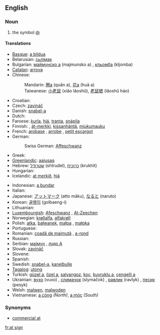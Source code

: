 ==English==

===Noun===
{{en-noun|sg=[[at]] [[sign]]}}

# the symbol [[@]]

====Translations====
{{trans-top|the symbol @}}
* [[Basque]]: [[a bildua]]
* Belarusian: [[сьлімак]] {{m}}
* Bulgarian: [[маймунско а]] (majmunsko a) {{n}}, [[кльомба]] (kljomba) {{f}}
* [[Catalan]]: [[arrova]] {{f}}
* Chinese:
*: Mandarin: [[圈a]] (quān a), [[花a]] (huā a)
*: Taiwanese: [[小老鼠]] (xiǎo lǎoshǔ), [[老鼠號]] (lǎoshǔ háo)
* Croatian: {{t-|hr|manki}}
* Czech: [[zavináč]] {{m}}
* Danish: [[snabel-a]]
* Dutch: {{t+|nl|apenstaartje|n}}
* Faroese: [[kurla]], [[hjá]], [[tranta]], [[snápila]]
* Finnish: {{t-|fi|at-merkki}}, [[ät-merkki]], [[kissanhäntä]], [[miukumauku]]
* French: [[arobase]]  {{f}}, [[arrobe]]  {{f}}, [[petit escargot]] {{m}}
* German: {{t+|de|Klammeraffe|f}}
*: Swiss German: [[Affeschwanz]] {{m}}
* Greek: {{t+|el|παπάκι|n|sc=Grek}}
* [[Greenlandic]]: [[aajusaq]]
* Hebrew: [[שטרודל]] (shtrudel), [[כרוכית]] (krukhit)
* Hungarian: {{t+|hu|kukac}}
* Icelandic: [[at merkið]], [[hjá]]
{{trans-mid}}
* Indonesian: [[a bundar]]
* Italian: {{t+|it|chiocciola}}
* Japanese: [[アットマーク]] (atto māku), [[なると]] (naruto)
* Korean: [[골뱅이]] (golbaeng-i)
* Lithuanian: {{t-|lt|eta|xs=Lithuanian}}
* [[Luxembourgish]]: [[Afeschwanz]] {{m}}, [[At-Zeechen]]
* Norwegian: [[krøllalfa]], [[alfakrøll]]
* Polish: [[atka]], [[bałwanek]], [[małpa]] {{f}}, [[małpka]] {{f}}
* Portuguese: {{t+|pt|arroba|f}}
* Romanian: [[coadă de maimuţă]] {{f}}, [[a-rond]]
* Russian: {{t+|ru|собака|f|tr=sobáka|sc=Cyrl}}
* Serbian: [[мајмун]] {{m}}, [[лудо А]]
* Slovak: [[zavináč]] {{m}}
* Slovene: {{t-|sl|afna|f}}
* Spanish: {{t+|es|arroba|f}}
* Swedish: [[snabel-a]], [[kanelbulle]]
* [[Tagalog]]: [[utong]]
* Turkish: [[güzel a]], [[özel a]], [[salyangoz]], [[koç]], [[kuyruklu a]], [[çengelli a]]
* Ukrainian: [[вухо]] (vuxo) {{n}}, [[слимачок]] (slymačok) {{m}}, [[равлик]] (ravlyk) {{m}}, [[песик]] (pesyk) {{m}}
* Welsh: [[malwen]], [[malwoden]]
* Vietnamese: [[a còng]] ''(North)'', [[a móc]] ''(South)''
{{trans-bottom}}

===Synonyms===
* [[commercial at]]

[[fr:at sign]]